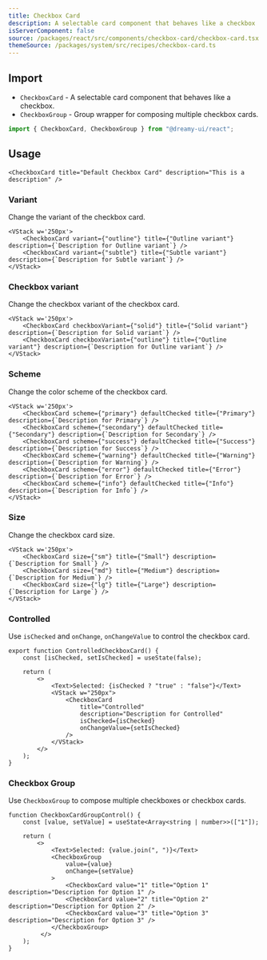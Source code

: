 ```yaml
---
title: Checkbox Card
description: A selectable card component that behaves like a checkbox
isServerComponent: false
source: /packages/react/src/components/checkbox-card/checkbox-card.tsx
themeSource: /packages/system/src/recipes/checkbox-card.ts
---
```


## Import

- `CheckboxCard` - A selectable card component that behaves like a checkbox.
- `CheckboxGroup` - Group wrapper for composing multiple checkbox cards.

```jsx
import { CheckboxCard, CheckboxGroup } from "@dreamy-ui/react";
```

## Usage

<Wrapper>
	<VStack w='250px'>
		<CheckboxCard title="Default Checkbox Card" description="This is a description" />
	</VStack>
</Wrapper>

```tsx
<CheckboxCard title="Default Checkbox Card" description="This is a description" />
```

### Variant

Change the variant of the checkbox card.

<Wrapper>	
	<VStack w='250px'>
		<CheckboxCard variant={"outline"} title={"Outline variant"} description={`Description for Outline variant`} />
		<CheckboxCard variant={"subtle"} title={"Subtle variant"} description={`Description for Subtle variant`} />
	</VStack>
</Wrapper>

```tsx
<VStack w='250px'>
	<CheckboxCard variant={"outline"} title={"Outline variant"} description={`Description for Outline variant`} />
	<CheckboxCard variant={"subtle"} title={"Subtle variant"} description={`Description for Subtle variant`} />
</VStack>
```

### Checkbox variant

Change the checkbox variant of the checkbox card.
	
<Wrapper>
	<VStack w='250px'>
		<CheckboxCard checkboxVariant={"solid"} title={"Solid variant"} description={`Description for Solid variant`} />
		<CheckboxCard checkboxVariant={"outline"} title={"Outline variant"} description={`Description for Outline variant`} />
	</VStack>
</Wrapper>

```tsx
<VStack w='250px'>
	<CheckboxCard checkboxVariant={"solid"} title={"Solid variant"} description={`Description for Solid variant`} />
	<CheckboxCard checkboxVariant={"outline"} title={"Outline variant"} description={`Description for Outline variant`} />
</VStack>
```

### Scheme

Change the color scheme of the checkbox card.

<Wrapper>
	<VStack w='250px'>
		<CheckboxCard scheme={"primary"} defaultChecked title={"Primary"} description={`Description for Primary`} />
		<CheckboxCard scheme={"secondary"} defaultChecked title={"Secondary"} description={`Description for Secondary`} />
		<CheckboxCard scheme={"success"} defaultChecked title={"Success"} description={`Description for Success`} />
		<CheckboxCard scheme={"warning"} defaultChecked title={"Warning"} description={`Description for Warning`} />
		<CheckboxCard scheme={"error"} defaultChecked title={"Error"} description={`Description for Error`} />
		<CheckboxCard scheme={"info"} defaultChecked title={"Info"} description={`Description for Info`} />
	</VStack>
</Wrapper>

```tsx
<VStack w='250px'>
	<CheckboxCard scheme={"primary"} defaultChecked title={"Primary"} description={`Description for Primary`} />
	<CheckboxCard scheme={"secondary"} defaultChecked title={"Secondary"} description={`Description for Secondary`} />
	<CheckboxCard scheme={"success"} defaultChecked title={"Success"} description={`Description for Success`} />
	<CheckboxCard scheme={"warning"} defaultChecked title={"Warning"} description={`Description for Warning`} />
	<CheckboxCard scheme={"error"} defaultChecked title={"Error"} description={`Description for Error`} />
	<CheckboxCard scheme={"info"} defaultChecked title={"Info"} description={`Description for Info`} />
</VStack>
```

### Size

Change the checkbox card size.

<Wrapper>
	<VStack w='250px'>
		<CheckboxCard size={"sm"} title={"Small"} description={`Description for Small`} />
		<CheckboxCard size={"md"} title={"Medium"} description={`Description for Medium`} />
		<CheckboxCard size={"lg"} title={"Large"} description={`Description for Large`} />
	</VStack>
</Wrapper>

```tsx
<VStack w='250px'>
	<CheckboxCard size={"sm"} title={"Small"} description={`Description for Small`} />
	<CheckboxCard size={"md"} title={"Medium"} description={`Description for Medium`} />
	<CheckboxCard size={"lg"} title={"Large"} description={`Description for Large`} />
</VStack>
```

### Controlled

Use `isChecked` and `onChange`, `onChangeValue` to control the checkbox card.

<Wrapper>
	<ControlledCheckboxCard />
</Wrapper>

```tsx
export function ControlledCheckboxCard() {
    const [isChecked, setIsChecked] = useState(false);

    return (
        <>
            <Text>Selected: {isChecked ? "true" : "false"}</Text>
            <VStack w="250px">
                <CheckboxCard
                    title="Controlled"
                    description="Description for Controlled"
                    isChecked={isChecked}
                    onChangeValue={setIsChecked}
                />
            </VStack>
        </>
    );
}
```

### Checkbox Group

Use `CheckboxGroup` to compose multiple checkboxes or checkbox cards.


<Wrapper>
	<CheckboxCardGroupControl />
</Wrapper>


```tsx
function CheckboxCardGroupControl() {
	const [value, setValue] = useState<Array<string | number>>(["1"]);

	return (
		<>
			<Text>Selected: {value.join(", ")}</Text>
			<CheckboxGroup
				value={value}
				onChange={setValue}
			>
				<CheckboxCard value="1" title="Option 1" description="Description for Option 1" />
				<CheckboxCard value="2" title="Option 2" description="Description for Option 2" />
				<CheckboxCard value="3" title="Option 3" description="Description for Option 3" />
			</CheckboxGroup>
		 </>
	);
}
```
